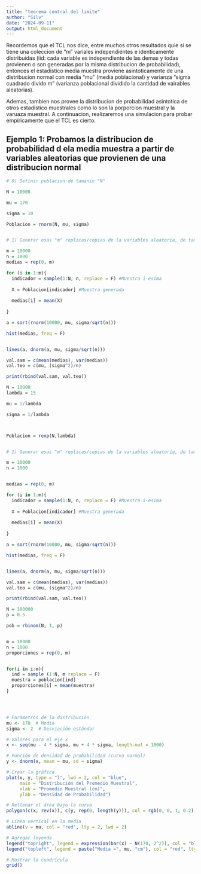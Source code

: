 ```yaml
---
title: "teorema central del limite"
author: "Silv"
date: "2024-09-11"
output: html_document
---
```

Recordemos que el TCL nos dice, entre muchos otros resultados quie si se tiene una coleccion de "m" variales independientes e identicamente distribuidas (iid: cada variable es independiente  de las demas y todas provienen o son generadas por la misma distribucion de probabilidad), entonces el estadistico media muestra proviene asintoticamente de una distribucion normal con media "mu" (media poblacional) y varianza "sigma cuadrado divido m"
(varianza poblacional dividido la cantidad de vairables aleatorias).

Ademas, tambien nos provee la distribucion de probabilidad asintotica de otros estadistico muestrales como lo son la porporcion muestral y la varuaza muestral. A continuacion, realizaremos una simulacion para probar empiricamente que el TCL es cierto.

## Ejemplo 1: Probamos la distribucion de probabilidad d ela media muestra a partir de variables aleatorias que provienen de una distribucion normal 


```r
# 0) Definir poblacion de tamanio "N"

N = 10000

mu = 170

sigma = 10

Poblacion = rnorm(N, mu, sigma)


# 1) Generar esas "m" replicas/copias de la variables aleatoria, de tamano "n"

m = 10000
n = 1000
medias = rep(0, m)

for (i in 1:m){
  indicador = sample(1:N, n, replace = F) #Muestra i-esima  
  
  X = Poblacion[indicador] #Muestra generada
  
  medias[i] = mean(X)
  
}

a = sort(rnorm(10000, mu, sigma/sqrt(n)))

hist(medias, freq = F)


lines(a, dnorm(a, mu, sigma/sqrt(n)))

val.sam = c(mean(medias), var(medias))
val.teo = c(mu, (sigma^2)/n)

print(rbind(val.sam, val.teo))

```



```r


N = 10000
lambda = 15

mu = 1/lambda

sigma = 1/lambda



Poblacion = rexp(N,lambda)


# 1) Generar esas "m" replicas/copias de la variables aleatoria, de tamano "n"

m = 10000
n = 1000


medias = rep(0, m)

for (i in 1:m){
  indicador = sample(1:N, n, replace = F) #Muestra i-esima  
  
  X = Poblacion[indicador] #Muestra generada
  
  medias[i] = mean(X)
  
}

a = sort(rnorm(10000, mu, sigma/sqrt(n)))

hist(medias, freq = F)


lines(a, dnorm(a, mu, sigma/sqrt(n)))

val.sam = c(mean(medias), var(medias))
val.teo = c(mu, (sigma^2)/n)

print(rbind(val.sam, val.teo))


```








```r

N = 100000
p = 0.5

pob = rbinom(N, 1, p)


m = 10000
n = 1000
proporciones = rep(0, m)


for(i in i:m){
  ind = sample (1:N, m replace = F)
  muestra = poblacion[ind]
  proporciones[i] = mean(muestra)
}





```




```r

# Parámetros de la distribución
mu <- 170  # Media
sigma <- 2  # Desviación estándar

# Valores para el eje x
x <- seq(mu - 4 * sigma, mu + 4 * sigma, length.out = 1000)

# Función de densidad de probabilidad (curva normal)
y <- dnorm(x, mean = mu, sd = sigma)

# Crear la gráfica
plot(x, y, type = "l", lwd = 2, col = "blue", 
     main = "Distribución del Promedio Muestral", 
     xlab = "Promedio Muestral (cm)", 
     ylab = "Densidad de Probabilidad")

# Rellenar el área bajo la curva
polygon(c(x, rev(x)), c(y, rep(0, length(y))), col = rgb(0, 0, 1, 0.2), border = NA)

# Línea vertical en la media
abline(v = mu, col = "red", lty = 2, lwd = 2)

# Agregar leyenda
legend("topright", legend = expression(bar(x) ~ N(170, 2^2)), col = "blue", lwd = 2)
legend("topleft", legend = paste("Media =", mu, "cm"), col = "red", lty = 2, lwd = 2)

# Mostrar la cuadrícula
grid()

```



















